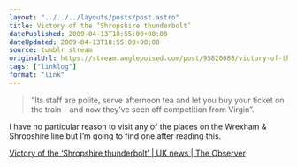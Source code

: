 ```yaml
---
layout: "../../../layouts/posts/post.astro"
title: Victory of the ‘Shropshire thunderbolt’
datePublished: 2009-04-13T18:55:00+00:00
dateUpdated: 2009-04-13T18:55:00+00:00
source: tumblr stream
originalUrl: https://stream.anglepoised.com/post/95820088/victory-of-the-shropshire-thunderbolt-uk-news
tags: ["linklog"]
format: "link"
---
```


> &ldquo;Its staff are polite, serve afternoon tea and let you buy your ticket on the train &#8211; and now they&rsquo;ve seen off competition from Virgin&rdquo;.

I have no particular reason to visit any of the places on the Wrexham & Shropshire line but I&rsquo;m going to find one after reading this.

[Victory of the &#8216;Shropshire thunderbolt&#8217; | UK news | The Observer][1]

[1]: http://www.guardian.co.uk/uk/2009/apr/12/train-travel-virgin-wrexham-shropshire
